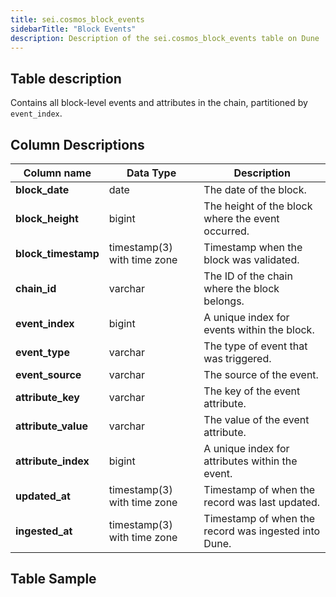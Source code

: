 ```yaml
---
title: sei.cosmos_block_events
sidebarTitle: "Block Events"
description: Description of the sei.cosmos_block_events table on Dune
---
```


## Table description

Contains all block-level events and attributes in the chain, partitioned by `event_index`.

## Column Descriptions

| Column name      | Data Type | Description                                                   |
| ---------------- | --------- | ------------------------------------------------------------- |
| **block_date**       | date      | The date of the block.                                         |
| **block_height**     | bigint    | The height of the block where the event occurred.              |
| **block_timestamp**  | timestamp(3) with time zone | Timestamp when the block was validated.                        |
| **chain_id**         | varchar   | The ID of the chain where the block belongs.                   |
| **event_index**      | bigint    | A unique index for events within the block.                    |
| **event_type**       | varchar   | The type of event that was triggered.                          |
| **event_source**     | varchar   | The source of the event.                                       |
| **attribute_key**    | varchar   | The key of the event attribute.                                |
| **attribute_value**  | varchar   | The value of the event attribute.                              |
| **attribute_index**  | bigint    | A unique index for attributes within the event.                |
| **updated_at**       | timestamp(3) with time zone | Timestamp of when the record was last updated.                 |
| **ingested_at**      | timestamp(3) with time zone | Timestamp of when the record was ingested into Dune.           |


## Table Sample


<TableSample tableSchema="sei" tableName="cosmos_block_events" />